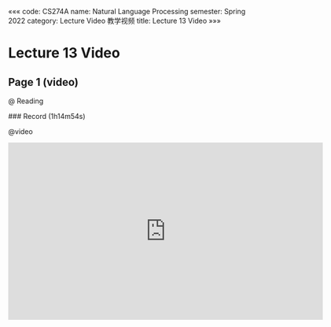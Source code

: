«««
code: CS274A
name: Natural Language Processing
semester: Spring 2022
category: Lecture Video 教学视频
title: Lecture 13 Video
»»»

# Lecture 13 Video

## Page 1 (video)

@ Reading

<div class="markdown-body">
### Record (1h14m54s)
</div>

@video

<iframe src="https://sbfast.com/e/23qeknsqxibx.html" frameborder=0 marginwidth=0 marginheight=0 scrolling=no width=640 height=360 allowfullscreen></iframe>

